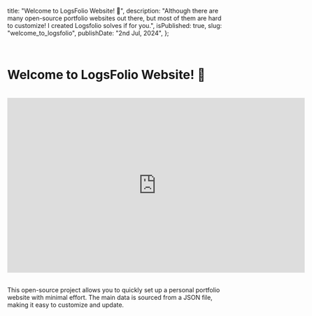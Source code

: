   title: "Welcome to LogsFolio Website! 🙌",
  description:
    "Although there are many open-source portfolio websites out there, but most of them are hard to customize! I created Logsfolio solves if for you.",
  isPublished: true,
  slug: "welcome_to_logsfolio",
  publishDate: "2nd Jul, 2024",
};

<br />

# Welcome to LogsFolio Website! 🙌

<br />
<div className="flex justify-center">
  <iframe
    width="680"
    height="400"
    src="https://www.youtube.com/embed/mjD5arlOB9A?si=fNs456hV8Jj0ROQw"
    title="YouTube video player"
    frameborder="0"
    allow="accelerometer; autoplay; clipboard-write; encrypted-media; gyroscope; picture-in-picture; web-share"
    referrerpolicy="strict-origin-when-cross-origin"
    allowfullscreen
  ></iframe>
</div>
<br />

This open-source project allows you to quickly set up a personal portfolio website with minimal effort. The main data is sourced from a JSON file, making it easy to customize and update.
